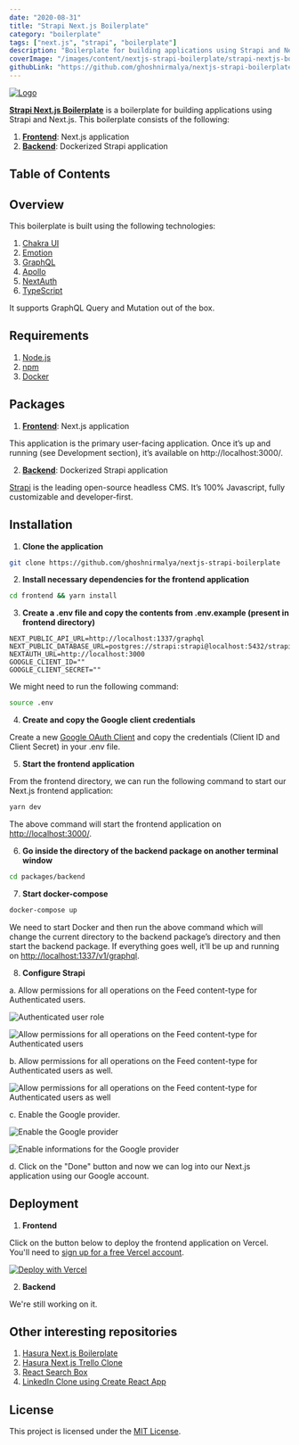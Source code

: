 ```yaml
---
date: "2020-08-31"
title: "Strapi Next.js Boilerplate"
category: "boilerplate"
tags: ["next.js", "strapi", "boilerplate"]
description: "Boilerplate for building applications using Strapi and Next.js."
coverImage: "/images/content/nextjs-strapi-boilerplate/strapi-nextjs-boilerplate.png"
githubLink: "https://github.com/ghoshnirmalya/nextjs-strapi-boilerplate"
---
```


[![Logo](/images/content/nextjs-strapi-boilerplate/strapi-nextjs-boilerplate.png)](https://github.com/ghoshnirmalya/nextjs-strapi-boilerplate)

[**Strapi Next.js Boilerplate**](https://github.com/ghoshnirmalya/nextjs-strapi-boilerplate) is a boilerplate for building applications using Strapi and Next.js. This boilerplate consists of the following:

1. [**Frontend**](https://github.com/ghoshnirmalya/nextjs-strapi-boilerplate/tree/master/frontend): Next.js application
2. [**Backend**](https://github.com/ghoshnirmalya/nextjs-strapi-boilerplate/tree/master/backend): Dockerized Strapi application

## Table of Contents

## Overview

This boilerplate is built using the following technologies:

1. [Chakra UI](https://chakra-ui.com/)
2. [Emotion](https://emotion.sh/)
3. [GraphQL](https://graphql.org/)
4. [Apollo](https://www.apollographql.com/)
5. [NextAuth](https://next-auth.js.org/)
6. [TypeScript](https://www.typescriptlang.org/)

It supports GraphQL Query and Mutation out of the box.

## Requirements

1. [Node.js](https://nodejs.org/)
2. [npm](https://www.npmjs.com/)
3. [Docker](https://www.docker.com/)

## Packages

1. [**Frontend**](https://github.com/ghoshnirmalya/nextjs-strapi-boilerplate/tree/master/frontend): Next.js application

This application is the primary user-facing application. Once it’s up and running (see Development section), it’s available on http://localhost:3000/.

2. [**Backend**](https://github.com/ghoshnirmalya/nextjs-strapi-boilerplate/tree/master/backend): Dockerized Strapi application

[Strapi](https://strapi.io/) is the leading open-source headless CMS. It’s 100% Javascript, fully customizable and developer-first.

## Installation

1. **Clone the application**

```bash
git clone https://github.com/ghoshnirmalya/nextjs-strapi-boilerplate
```

2. **Install necessary dependencies for the frontend application**

```bash
cd frontend && yarn install
```

3. **Create a .env file and copy the contents from .env.example (present in frontend directory)**

```yml:frontend/.env
NEXT_PUBLIC_API_URL=http://localhost:1337/graphql
NEXT_PUBLIC_DATABASE_URL=postgres://strapi:strapi@localhost:5432/strapi
NEXTAUTH_URL=http://localhost:3000
GOOGLE_CLIENT_ID=""
GOOGLE_CLIENT_SECRET=""
```

We might need to run the following command:

```bash
source .env
```

4. **Create and copy the Google client credentials**

Create a new [Google OAuth Client](https://console.developers.google.com/apis/credentials/oauthclient) and copy the credentials (Client ID and Client Secret) in your .env file.

5. **Start the frontend application**

From the frontend directory, we can run the following command to start our Next.js frontend application:

```bash
yarn dev
```

The above command will start the frontend application on [http://localhost:3000/](http://localhost:3000).

6. **Go inside the directory of the backend package on another terminal window**

```bash
cd packages/backend
```

7. **Start docker-compose**

```bash
docker-compose up
```

We need to start Docker and then run the above command which will change the current directory to the backend package’s directory and then start the backend package. If everything goes well, it’ll be up and running on [http://localhost:1337/v1/graphql](http://localhost:1337/v1/graphql).

8. **Configure Strapi**

a. Allow permissions for all operations on the Feed content-type for Authenticated users.

![Authenticated user role](/images/content/nextjs-strapi-boilerplate/1.png)

![Allow permissions for all operations on the Feed content-type for Authenticated users](/images/content/nextjs-strapi-boilerplate/2.png)

b. Allow permissions for all operations on the Feed content-type for Authenticated users as well.

![Allow permissions for all operations on the Feed content-type for Authenticated users as well](/images/content/nextjs-strapi-boilerplate/3.png)

c. Enable the Google provider.

![Enable the Google provider](/images/content/nextjs-strapi-boilerplate/4.png)

![Enable informations for the Google provider](/images/content/nextjs-strapi-boilerplate/5.png)

d. Click on the "Done" button and now we can log into our Next.js application using our Google account.

## Deployment

1. **Frontend**

Click on the button below to deploy the frontend application on Vercel. You'll need to [sign up for a free Vercel account](https://vercel.com/signup/).

[![Deploy with Vercel](https://vercel.com/button)](https://vercel.com/import/git?s=https%3A%2F%2Fgithub.com%2Fghoshnirmalya%2Fnextjs-strapi-boilerplate%2Ftree%2Fmaster%2Ffrontend&env=NEXT_PUBLIC_API_URL,NEXT_PUBLIC_WS_URL,DATABASE_URL,AUTH_PRIVATE_KEY,EMAIL_SERVER,EMAIL_FROM,NEXTAUTH_URL,GOOGLE_CLIENT_ID,GOOGLE_CLIENT_SECRET&project-name=nextjs-strapi-boilerplate&repo-name=nextjs-strapi-boilerplate)

2. **Backend**

We're still working on it.

## Other interesting repositories

1. [Hasura Next.js Boilerplate](https://github.com/ghoshnirmalya/nextjs-hasura-boilerplate)
2. [Hasura Next.js Trello Clone](https://github.com/ghoshnirmalya/nextjs-hasura-trello-clone)
3. [React Search Box](https://github.com/ghoshnirmalya/react-search-box)
4. [LinkedIn Clone using Create React App](https://github.com/ghoshnirmalya/linkedin-clone-react-frontend)

## License

This project is licensed under the [MIT License](https://opensource.org/licenses/MIT).
